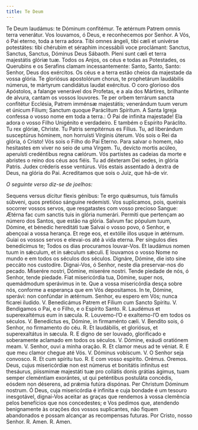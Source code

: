 ```yaml
---
title: Te Deum
---
```


<div class="grid grid-cols-2 gap-5">
  <span class="text-justify">
    Te Deum laudámus: te Dóminum confitémur. Te ætérnum Patrem omnis terra
    venerátur.
  </span>
  <span class="text-justify">
    Vos louvamos, ó Deus, e reconhecemos por Senhor. A Vós, ó Pai eterno, toda a
    terra adora.
  </span>
  <span class="text-justify">
    Tibi omnes ángeli, tibi cæli et univérse potestátes: tibi chérubim et
    séraphim incessábili voce proclámant: Sanctus, Sanctus, Sanctus, Dóminus
    Deus Sábaoth. Pleni sunt cæli et terra majestátis glóriæ tuæ.
  </span>
  <span class="text-justify">
    Todos os Anjos, os céus e todas as Potestades, os Querubins e os Serafins
    clamam incessantemente: Santo, Santo, Santo: Senhor, Deus dos exércitos. Os
    céus e a terra estão cheios da majestade da vossa glória.
  </span>
  <span class="text-justify">
    Te gloriósus apostolórum chorus, te prophetárum laudábilis númerus, te
    mártyrum candidátus laudat exércitus.
  </span>
  <span class="text-justify">
    O coro glorioso dos Apóstolos, a falange venerável dos Profetas, e a ala dos
    Mártires, brilhante de alvura, cantam os vossos louvores.
  </span>
  <span class="text-justify">
    Te per orbem terrárum sancta confitétur Ecclésia, Patrem imménsæ majestátis;
    venerándum tuum verum et únicum Fílium; Sanctum quoque Paráclitum Spíritum.
  </span>
  <span class="text-justify">
    A Santa Igreja confessa o vosso nome em toda a terra.: Ó Pai de infinita
    majestade! Ela adora o vosso Filho Unigénito e verdadeiro. E também o
    Espírito Paráclito.
  </span>
  <span class="text-justify">
    Tu rex glóriæ, Christe. Tu Patris sempitérnus es Fílius. Tu, ad liberándum
    susceptúrus hóminem, non horruísti Vírginis úterum.
  </span>
  <span class="text-justify">
    Vós sois o Rei da glória, ó Cristo! Vós sois o Filho do Pai Eterno. Para
    salvar o homem, não hesitastes em viver no seio de uma Virgem.
  </span>
  <span class="text-justify">
    Tu, devícto mortis acúleo, aperuísti credéntibus regna cælórum.
  </span>
  <span class="text-justify">
    Vós partistes as cadeias da morte e abristes o reino dos céus aos fiéis.
  </span>
  <span class="text-justify">
    Tu ad déxteram Dei sedes, in glória Patris. Judex créderis esse ventúrus.
  </span>
  <span class="text-justify">
    Vós estais assentado à dextra de Deus, na glória do Pai. Acreditamos que
    sois o Juiz, que há-de vir.
  </span>
</div>

<em>O seguinte verso diz-se de joelhos:</em>

<div class="grid grid-cols-2 gap-5">
  <span class="text-justify">
    Sequens versus dícitur flexis génibus: Te ergo quǽsumus, tuis fámulis
    súbveni, quos pretióso sánguine redemísti.
  </span>
  <span class="text-justify">
    Vos suplicamos, pois, queirais socorrer vossos servos, que resgatastes com
    vosso precioso Sangue:
  </span>
  <span class="text-justify">
    Ætérna fac cum sanctis tuis in glória numerári.
  </span>
  <span class="text-justify">
    Permiti que pertençam ao número dos Santos, que estão na glória.
  </span>
  <span class="text-justify">
    Salvum fac pópulum tuum, Dómine, et bénedic hereditáti tuæ
  </span>
  <span class="text-justify">
    Salvai o vosso povo, ó Senhor, e abençoai a vossa herança.
  </span>
  <span class="text-justify">
    Et rege eos, et extólle illos usque in ætérnum.
  </span>
  <span class="text-justify">
    Guiai os vossos servos e elevai-os até à vida eterna.
  </span>
  <span class="text-justify">Per síngulos dies benedícimus te;</span>
  <span class="text-justify">Todos os dias procuramos louvar-Vos.</span>
  <span class="text-justify">
    Et laudámus nomen tuum in sǽculum, et in sǽculum sǽculi.
  </span>
  <span class="text-justify">
    E louvamos o vosso Nome no mundo e em todos os séculos dos séculos.
  </span>
  <span class="text-justify">
    Dignáre, Dómine, die isto sine peccáto nos custodíre.
  </span>
  <span class="text-justify">
    Dignai-Vos, ó Senhor, neste dia preservar-nos do pecado.
  </span>
  <span class="text-justify">Miserére nostri, Dómine, miserére nostri.</span>
  <span class="text-justify">
    Tende piedade de nós, ó Senhor, tende piedade.
  </span>
  <span class="text-justify">
    Fiat misericórdia tua, Dómine, super nos, quemádmodum sperávimus in te.
  </span>
  <span class="text-justify">
    Que a vossa misericórdia desça sobre nós, conforme a esperança que em Vós
    depositamos.
  </span>
  <span class="text-justify">
    In te, Dómine, sperávi: non confúndar in ætérnum.
  </span>
  <span class="text-justify">
    Senhor, eu espero em Vós; nunca ficarei iludido.
  </span>
  <span class="text-justify">
    V. Benedicámus Patrem et Fílium cum Sancto Spíritu.
  </span>
  <span class="text-justify">
    V. Bendigamos o Pai, e o Filho, e o Espírito Santo.
  </span>
  <span class="text-justify">
    <span class="text-red-500">R.</span> Laudémus et superexaltémus eum in
    sæcula.
  </span>
  <span class="text-justify">
    <span class="text-red-500">R.</span> Louvemo-l’O e exaltemo-l’O em todos os
    séculos.
  </span>
  <span class="text-justify">
    V. Benedíctus es, Dómine, in firmaménto cæli.
  </span>
  <span class="text-justify">
    V. Bendito sois, ó Senhor, no firmamento do céu.
  </span>
  <span class="text-justify">
    <span class="text-red-500">R.</span> Et laudábilis, et gloriósus, et
    superexaltátus in sæcula.
  </span>
  <span class="text-justify">
    <span class="text-red-500">R.</span> E digno de ser louvado, glorificado e
    soberamente aclamado em todos os séculos.
  </span>
  <span class="text-justify">V. Dómine, exáudi oratiónem meam.</span>
  <span class="text-justify">V. Senhor, ouvi a minha oração.</span>
  <span class="text-justify">
    <span class="text-red-500">R.</span> Et clamor meus ad te véniat.
  </span>
  <span class="text-justify">
    <span class="text-red-500">R.</span> E que meu clamor chegue até Vós.
  </span>
  <span class="text-justify">V. Dóminus vobíscum.</span>
  <span class="text-justify">V. O Senhor seja convosco.</span>
  <span class="text-justify">
    <span class="text-red-500">R.</span> Et cum spíritu tuo.
  </span>
  <span class="text-justify">
    <span class="text-red-500">R.</span> E com vosso espírito.
  </span>
  <span class="text-red-500 text-center">Orémus.</span>
  <span class="text-red-500 text-center">Oremos.</span>
  <span class="text-justify">
    Deus, cujus misericórdiæ non est númerus et bonitátis infinítus est
    thesáurus, piíssmimæ majestáti tuæ pro collátis donis grátias ágimus, tuam
    semper cleméntiam exorántes, ut qui peténtibus postuláta concédis, eósdem
    non déserens, ad prǽmia futúra dispónas. Per Christum Dóminum nostrum.
  </span>
  <span class="text-justify">
    Ó Deus, cuja misericórdia é infinita e cuja bondade é um tesouro
    inesgotável, dignai-Vos aceitar as graças que rendemos à vossa clemência
    pelos benefícios que nos concedestes; e Vos pedimos que, atendendo
    benignamente às orações dos vossos suplicantes, não fiquem abandonados e
    possam alcançar as recompensas futuras. Por Cristo, nosso Senhor.
  </span>
  <span class="text-justify">
    <span class="text-red-500">R.</span> Amen.
  </span>
  <span class="text-justify">
    <span class="text-red-500">R.</span> Amen.
  </span>
</div>
